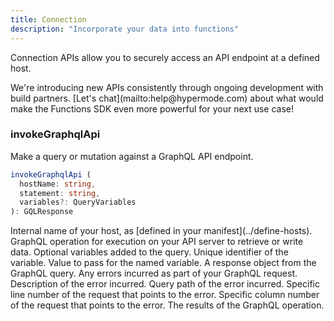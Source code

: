 ```yaml
---
title: Connection
description: "Incorporate your data into functions"
---
```


Connection APIs allow you to securely access an API endpoint at a defined host.

<Tip>
  We're introducing new APIs consistently through ongoing development with build
  partners. [Let's chat](mailto:help@hypermode.com) about what would make the
  Functions SDK even more powerful for your next use case!
</Tip>

### invokeGraphqlApi

Make a query or mutation against a GraphQL API endpoint.

```TypeScript
invokeGraphqlApi (
  hostName: string,
  statement: string,
  variables?: QueryVariables
): GQLResponse
```

<ResponseField name="hostName" type="string" required>
  Internal name of your host, as [defined in your manifest](../define-hosts).
</ResponseField>

<ResponseField name="statement" type="string" required>
  GraphQL operation for execution on your API server to retrieve or write data.
</ResponseField>

<ResponseField name="variables" type="QueryVariables">
  Optional variables added to the query.
  <Expandable title="properties">
    <ResponseField name="name" type="string">
      Unique identifier of the variable.
    </ResponseField>
    <ResponseField name="value" type="string">
      Value to pass for the named variable.
    </ResponseField>
  </Expandable>
</ResponseField>

<ResponseField name="response" type="GQLResponse">
  A response object from the GraphQL query.
  <Expandable title="properties">
    <ResponseField name="errors" type="GQLError">
      Any errors incurred as part of your GraphQL request.
      <Expandable title="properties">
        <ResponseField name="message" type="string">
          Description of the error incurred.
        </ResponseField>
        <ResponseField name="path" type="string">
          Query path of the error incurred.
        </ResponseField>
        <ResponseField name="locations" type="GQLErrorLocation">
          <Expandable title="properties">
            <ResponseField name="line" type="u32">
              Specific line number of the request that points to the error.
            </ResponseField>
            <ResponseField name="column" type="u32">
              Specific column number of the request that points to the error.
            </ResponseField>
          </Expandable>
        </ResponseField>
      </Expandable>
    </ResponseField>
    <ResponseField name="data" type="string">
      The results of the GraphQL operation.
    </ResponseField>
  </Expandable>
</ResponseField>
